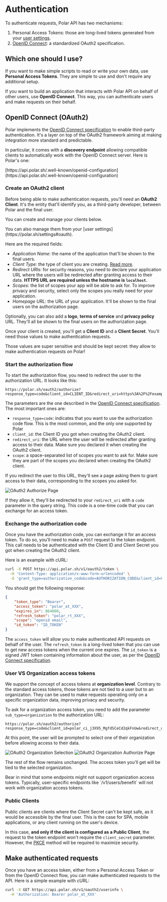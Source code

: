 
# Authentication

To authenticate requests, Polar API has two mechanisms:

1. Personal Access Tokens: those are long-lived tokens generated from your [user settings](https://polar.sh/settings#pat).
2. [OpenID Connect](#openid-connect): a standardized OAuth2 specification.

## Which one should I use?

If you want to make simple scripts to read or write your own data, use **Personal Access Tokens**. They are simple to use and don't require any additional setup.

If you want to build an application that interacts with Polar API on behalf of other users, use **OpenID Connect**. This way, you can authenticate users and make requests on their behalf.

## OpenID Connect (OAuth2)

Polar implements the [OpenID Connect specification](https://openid.net/developers/how-connect-works/) to enable third-party authentication. It's a layer on top of the OAuth2 framework aiming at making integration more standard and predictable.

In particular, it comes with a **discovery endpoint** allowing compatible clients to automatically work with the OpenID Connect server. Here is Polar's one:

<div className="text-xl text-center">
[https://api.polar.sh/.well-known/openid-configuration](https://api.polar.sh/.well-known/openid-configuration)
</div>

### Create an OAuth2 client

Before being able to make authentication requests, you'll need an **OAuth2 Client**. It's the entity that'll identify you, as a third-party developer, between Polar and the final user.

You can create and manage your clients below.

<div className="not-prose mb-6">
  <OAuthSettings />
</div>

<BrowserCallout type="TIP">
You can also manage them from your [user settings](https://polar.sh/settings#oauth).
</BrowserCallout>

Here are the required fields:

* *Application Name*: the name of the application that'll be shown to the final users.
* *Client Type*: the type of client you are creating. [Read more](#public-clients).
* *Redirect URIs*: for security reasons, you need to declare your application URL where the users will be redirected after granting access to their data. **HTTPS URL are required unless the hostname is `localhost`**.
* *Scopes*: the list of scopes your app will be able to ask for. To improve privacy and security, select only the scopes you really need for your application.
* *Homepage URL*: the URL of your application. It'll be shown to the final users on the authorization page.

Optionally, you can also add a **logo**, **terms of service** and **privacy policy** URL. They'll all be shown to the final users on the authorization page.

Once your client is created, you'll get a **Client ID** and a **Client Secret**. You'll need those values to make authentication requests.

<BrowserCallout type="CAUTION">
Those values are super sensitive and should be kept secret: they allow to make authentication requests on Polar!
</BrowserCallout>

### Start the authorization flow

To start the authorization flow, you need to redirect the user to the authorization URL. It looks like this:

```
https://polar.sh/oauth2/authorize?response_type=code&client_id=CLIENT_ID&redirect_uri=https%3A%2F%2Fexample.com%2Fcallback&scope=openid%20email
```

The parameters are the one described in the [OpenID Connect specification](https://openid.net/specs/openid-connect-core-1_0.html#AuthRequest). The most important ones are:

* `response_type=code`: indicates that you want to use the authorization code flow. This is the most common, and the only one supported by Polar
* `client_id`: the Client ID you got when creating the OAuth2 client.
* `redirect_uri`: the URL where the user will be redirected after granting access to their data. Make sure you declared it when creating the OAuth2 client.
* `scope`: a space-separated list of scopes you want to ask for. Make sure they are part of the scopes you declared when creating the OAuth2 client.

If you redirect the user to this URL, they'll see a page asking them to grant access to their data, corresponding to the scopes you asked for.

![OAuth2 Authorize Page](./oauth2_authorize.png)

If they allow it, they'll be redirected to your `redirect_uri` with a `code` parameter in the query string. This code is a one-time code that you can exchange for an access token.

### Exchange the authorization code

Once you have the authorization code, you can exchange it for an access token. To do so, you'll need to make a `POST` request to the token endpoint. This call needs to be authenticated with the Client ID and Client Secret you got when creating the OAuth2 client.

Here is an example with cURL:

```bash
curl -X POST https://api.polar.sh/v1/oauth2/token \
  -H 'Content-Type: application/x-www-form-urlencoded' \
  -d 'grant_type=authorization_code&code=AUTHORIZATION_CODE&client_id=CLIENT_ID&client_secret=CLIENT_SECRET&redirect_uri=https://example.com/callback'
```

You should get the following response:

```json
{
    "token_type": "Bearer",
    "access_token": "polar_at_XXX",
    "expires_in": 864000,
    "refresh_token": "polar_rt_XXX",
    "scope": "openid email",
    "id_token": "ID_TOKEN"
}
```

The `access_token` will allow you to make authenticated API requests on behalf of the user. The `refresh_token` is a long-lived token that you can use to get new access tokens when the current one expires. The `id_token` is a signed JWT token containing information about the user, as per the [OpenID Connect specification](https://openid.net/specs/openid-connect-core-1_0.html#IDToken).

### User VS Organization access tokens

We support the concept of access tokens at **organization level**. Contrary to the standard access tokens, those tokens are not tied to a user but to an organization. They can be used to make requests operating only on a specific organization data, improving privacy and security.

To ask for a organization access token, you need to add the parameter `sub_type=organization` to the authorization URL:

```
https://polar.sh/oauth2/authorize?response_type=code&client_id=polar_ci_j3X95_MgfdSCeCd2qkFnUw&redirect_uri=https%3A%2F%2Fexample.com%2Fcallback&scope=openid%20email&sub_type=organization
```

At this point, the user will be prompted to select one of their organization before allowing access to their data.

![OAuth2 Organization Selection](./oauth2_organization_selection.png)
![OAuth2 Organization Authorize Page](./oauth2_organization_authorize.png)

The rest of the flow remains unchanged. The access token you'll get will be tied to the selected organization.

<BrowserCallout type="NOTE">
Bear in mind that some endpoints might not support organization access tokens. Typically, user-specific endpoints like `/v1/users/benefit` will not work with organization access tokens.
</BrowserCallout>

### Public Clients

Public clients are clients where the Client Secret can't be kept safe, as it would be accessible by the final user. This is the case for SPA, mobile applications, or any client running on the user's device.

In this case, **and only if the client is configured as a Public Client**, the request to the token endpoint won't require the `client_secret` parameter. However, the [PKCE](https://oauth.net/2/pkce/) method will be required to maximize security.

## Make authenticated requests

Once you have an access token, either from a Personal Access Token or from the OpenID Connect flow, you can make authenticated requests to the API. Here is a simple example with cURL:

```bash
curl -X GET https://api.polar.sh/v1/oauth2/userinfo \
  -H 'Authorization: Bearer polar_at_XXX'
```
